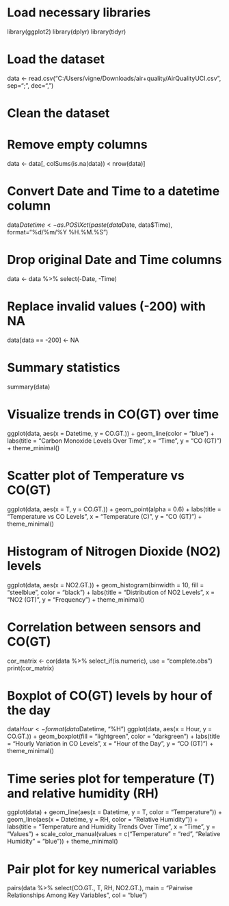 # Load necessary libraries
library(ggplot2)
library(dplyr)
library(tidyr)

# Load the dataset
data <- read.csv("C:/Users/vigne/Downloads/air+quality/AirQualityUCI.csv", sep=";", dec=",")

# Clean the dataset
# Remove empty columns
data <- data[, colSums(is.na(data)) < nrow(data)]

# Convert Date and Time to a datetime column
data$Datetime <- as.POSIXct(paste(data$Date, data$Time), format="%d/%m/%Y %H.%M.%S")

# Drop original Date and Time columns
data <- data %>% select(-Date, -Time)

# Replace invalid values (-200) with NA
data[data == -200] <- NA

# Summary statistics
summary(data)

# Visualize trends in CO(GT) over time
ggplot(data, aes(x = Datetime, y = CO.GT.)) +
  geom_line(color = "blue") +
  labs(title = "Carbon Monoxide Levels Over Time", x = "Time", y = "CO (GT)") +
  theme_minimal()

# Scatter plot of Temperature vs CO(GT)
ggplot(data, aes(x = T, y = CO.GT.)) +
  geom_point(alpha = 0.6) +
  labs(title = "Temperature vs CO Levels", x = "Temperature (C)", y = "CO (GT)") +
  theme_minimal()

# Histogram of Nitrogen Dioxide (NO2) levels
ggplot(data, aes(x = NO2.GT.)) +
  geom_histogram(binwidth = 10, fill = "steelblue", color = "black") +
  labs(title = "Distribution of NO2 Levels", x = "NO2 (GT)", y = "Frequency") +
  theme_minimal()

# Correlation between sensors and CO(GT)
cor_matrix <- cor(data %>% select_if(is.numeric), use = "complete.obs")
print(cor_matrix)

# Boxplot of CO(GT) levels by hour of the day
data$Hour <- format(data$Datetime, "%H")
ggplot(data, aes(x = Hour, y = CO.GT.)) +
  geom_boxplot(fill = "lightgreen", color = "darkgreen") +
  labs(title = "Hourly Variation in CO Levels", x = "Hour of the Day", y = "CO (GT)") +
  theme_minimal()

# Time series plot for temperature (T) and relative humidity (RH)
ggplot(data) +
  geom_line(aes(x = Datetime, y = T, color = "Temperature")) +
  geom_line(aes(x = Datetime, y = RH, color = "Relative Humidity")) +
  labs(title = "Temperature and Humidity Trends Over Time", x = "Time", y = "Values") +
  scale_color_manual(values = c("Temperature" = "red", "Relative Humidity" = "blue")) +
  theme_minimal()

# Pair plot for key numerical variables
pairs(data %>% select(CO.GT., T, RH, NO2.GT.),
      main = "Pairwise Relationships Among Key Variables",
      col = "blue")
